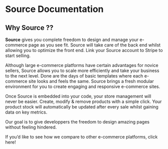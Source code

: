 # Source Documentation

## Why Source ??

**Source** gives you complete freedom to design and manage your e-commerce page as you see fit. Source will take care of the back end whilst allowing you to optimize the front end. Link your Source account to Stripe to start selling.

Although large e-commerce platforms have certain advantages for novice sellers, Source allows you to scale more efficiently and take your business to the next level. Done are the days of basic templates where each e-commerce site looks and feels the same. Source brings a fresh modular environment for you to create engaging and responsive e-commerce sites.

Once Source is embedded into your code, your store management will never be easier. Create, modify & remove products with a simple click. Your product stock will automatically be updated after every sale whilst gaining data on key metrics.

Our goal is to give developpers the freedom to design amazing pages without feeling hindered.

If you’d like to see how we compare to other e-commerce platforms, click here!
